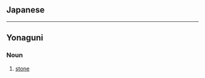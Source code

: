 ==Japanese==
{{ja-see|一|壱|市|位置|位地|逸}}

----

==Yonaguni==

===Noun===
{{head|yoi|noun|romaji|ichi}}

# {{yoi-def|石}} [[stone]]